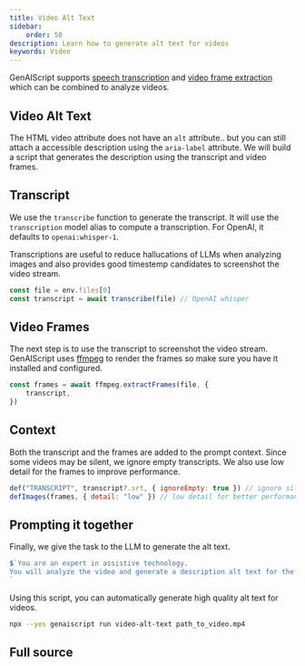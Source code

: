 ```yaml
---
title: Video Alt Text
sidebar:
    order: 50
description: Learn how to generate alt text for videos
keywords: Video
---
```



GenAIScript supports [speech transcription](/genaiscript/reference/scripts/transcription)
and [video frame extraction](/genaiscript/reference/scripts/videos) which can be combined to analyze videos.

## Video Alt Text

The HTML video attribute does not have an `alt` attribute.. but you can still attach a accessible description using the `aria-label` attribute.
We will build a script that generates the description using the transcript and video frames.

## Transcript

We use the `transcribe` function to generate the transcript. It will use the `transcription` model alias to compute a transcription.
For OpenAI, it defaults to `openai:whisper-1`.

Transcriptions are useful to reduce hallucations of LLMs when analyzing images and also provides
good timestemp candidates to screenshot the video stream.

```js
const file = env.files[0]
const transcript = await transcribe(file) // OpenAI whisper
```

## Video Frames

The next step is to use the transcript to screenshot the video stream. GenAIScript uses [ffmpeg](https://ffmpeg.org/) to render the frames
so make sure you have it installed and configured.

```js
const frames = await ffmpeg.extractFrames(file, {
    transcript,
})
```

## Context

Both the transcript and the frames are added to the prompt context. Since some videos may be silent, we ignore empty transcripts.
We also use low detail for the frames to improve performance.

```js
def("TRANSCRIPT", transcript?.srt, { ignoreEmpty: true }) // ignore silent videos
defImages(frames, { detail: "low" }) // low detail for better performance
```

## Prompting it together

Finally, we give the task to the LLM to generate the alt text.

```js
$`You are an expert in assistive technology.
You will analyze the video and generate a description alt text for the video.
`
```

Using this script, you can automatically generate high quality alt text for videos.

```sh
npx --yes genaiscript run video-alt-text path_to_video.mp4
```

## Full source

<Code code={src} wrap={true} lang="js" title="video-alt-text.genai.mjs" />
